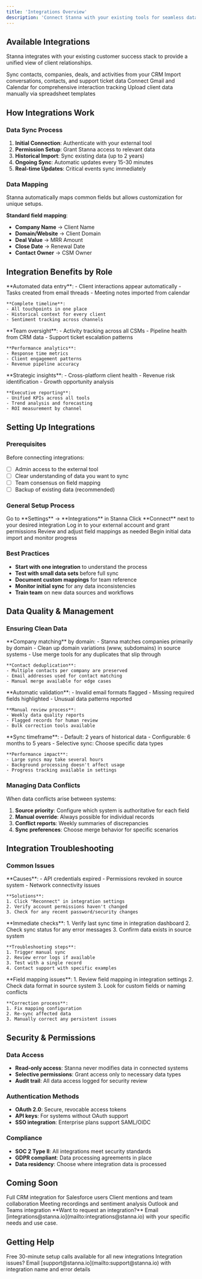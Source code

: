 ```yaml
---
title: 'Integrations Overview'
description: 'Connect Stanna with your existing tools for seamless data flow'
---
```


## Available Integrations

Stanna integrates with your existing customer success stack to provide a unified view of client relationships.

<CardGroup cols={2}>
  <Card title="HubSpot" icon="hubspot" href="/integrations/hubspot">
    Sync contacts, companies, deals, and activities from your CRM
  </Card>
  
  <Card title="Intercom" icon="intercom" href="/integrations/intercom">
    Import conversations, contacts, and support ticket data
  </Card>
  
  <Card title="Google Workspace" icon="google" href="/integrations/google">
    Connect Gmail and Calendar for comprehensive interaction tracking
  </Card>
  
  <Card title="CSV Import" icon="file-csv" href="/features/client-management#import-clients">
    Upload client data manually via spreadsheet templates
  </Card>
</CardGroup>

## How Integrations Work

### Data Sync Process
1. **Initial Connection**: Authenticate with your external tool
2. **Permission Setup**: Grant Stanna access to relevant data
3. **Historical Import**: Sync existing data (up to 2 years)
4. **Ongoing Sync**: Automatic updates every 15-30 minutes
5. **Real-time Updates**: Critical events sync immediately

### Data Mapping
<Info>
Stanna automatically maps common fields but allows customization for unique setups.
</Info>

**Standard field mapping**:
- **Company Name** → Client Name
- **Domain/Website** → Client Domain  
- **Deal Value** → MRR Amount
- **Close Date** → Renewal Date
- **Contact Owner** → CSM Owner

## Integration Benefits by Role

<Tabs>
  <Tab title="CS Professional">
    **Automated data entry**:
    - Client interactions appear automatically
    - Tasks created from email threads
    - Meeting notes imported from calendar
    
    **Complete timeline**:
    - All touchpoints in one place
    - Historical context for every client
    - Sentiment tracking across channels
  </Tab>
  
  <Tab title="CS Director">
    **Team oversight**:
    - Activity tracking across all CSMs
    - Pipeline health from CRM data
    - Support ticket escalation patterns
    
    **Performance analytics**:
    - Response time metrics
    - Client engagement patterns
    - Revenue pipeline accuracy
  </Tab>
  
  <Tab title="Leadership">
    **Strategic insights**:
    - Cross-platform client health
    - Revenue risk identification
    - Growth opportunity analysis
    
    **Executive reporting**:
    - Unified KPIs across all tools
    - Trend analysis and forecasting
    - ROI measurement by channel
  </Tab>
</Tabs>

## Setting Up Integrations

### Prerequisites
Before connecting integrations:
- [ ] Admin access to the external tool
- [ ] Clear understanding of data you want to sync
- [ ] Team consensus on field mapping
- [ ] Backup of existing data (recommended)

### General Setup Process
<Steps>
  <Step title="Navigate to Integrations">
    Go to **Settings** → **Integrations** in Stanna
  </Step>
  
  <Step title="Choose Integration">
    Click **Connect** next to your desired integration
  </Step>
  
  <Step title="Authenticate">
    Log in to your external account and grant permissions
  </Step>
  
  <Step title="Configure Mapping">
    Review and adjust field mappings as needed
  </Step>
  
  <Step title="Start Sync">
    Begin initial data import and monitor progress
  </Step>
</Steps>

### Best Practices
- **Start with one integration** to understand the process
- **Test with small data sets** before full sync
- **Document custom mappings** for team reference
- **Monitor initial sync** for any data inconsistencies
- **Train team** on new data sources and workflows

## Data Quality & Management

### Ensuring Clean Data
<AccordionGroup>
  <Accordion title="Duplicate Prevention">
    **Company matching** by domain:
    - Stanna matches companies primarily by domain
    - Clean up domain variations (www, subdomains) in source systems
    - Use merge tools for any duplicates that slip through
    
    **Contact deduplication**:
    - Multiple contacts per company are preserved
    - Email addresses used for contact matching
    - Manual merge available for edge cases
  </Accordion>
  
  <Accordion title="Data Validation">
    **Automatic validation**:
    - Invalid email formats flagged
    - Missing required fields highlighted
    - Unusual data patterns reported
    
    **Manual review process**:
    - Weekly data quality reports
    - Flagged records for human review
    - Bulk correction tools available
  </Accordion>
  
  <Accordion title="Historical Data">
    **Sync timeframe**:
    - Default: 2 years of historical data
    - Configurable: 6 months to 5 years
    - Selective sync: Choose specific data types
    
    **Performance impact**:
    - Large syncs may take several hours
    - Background processing doesn't affect usage
    - Progress tracking available in settings
  </Accordion>
</AccordionGroup>

### Managing Data Conflicts
When data conflicts arise between systems:

1. **Source priority**: Configure which system is authoritative for each field
2. **Manual override**: Always possible for individual records
3. **Conflict reports**: Weekly summaries of discrepancies
4. **Sync preferences**: Choose merge behavior for specific scenarios

## Integration Troubleshooting

### Common Issues
<AccordionGroup>
  <Accordion title="Integration shows as disconnected">
    **Causes**:
    - API credentials expired
    - Permissions revoked in source system
    - Network connectivity issues
    
    **Solutions**:
    1. Click "Reconnect" in integration settings
    2. Verify account permissions haven't changed
    3. Check for any recent password/security changes
  </Accordion>
  
  <Accordion title="Data not syncing or outdated">
    **Immediate checks**:
    1. Verify last sync time in integration dashboard
    2. Check sync status for any error messages
    3. Confirm data exists in source system
    
    **Troubleshooting steps**:
    1. Trigger manual sync
    2. Review error logs if available
    3. Test with a single record
    4. Contact support with specific examples
  </Accordion>
  
  <Accordion title="Wrong data in fields">
    **Field mapping issues**:
    1. Review field mapping in integration settings
    2. Check data format in source system
    3. Look for custom fields or naming conflicts
    
    **Correction process**:
    1. Fix mapping configuration
    2. Re-sync affected data
    3. Manually correct any persistent issues
  </Accordion>
</AccordionGroup>

## Security & Permissions

### Data Access
- **Read-only access**: Stanna never modifies data in connected systems
- **Selective permissions**: Grant access only to necessary data types
- **Audit trail**: All data access logged for security review

### Authentication Methods
- **OAuth 2.0**: Secure, revocable access tokens
- **API keys**: For systems without OAuth support
- **SSO integration**: Enterprise plans support SAML/OIDC

### Compliance
- **SOC 2 Type II**: All integrations meet security standards
- **GDPR compliant**: Data processing agreements in place
- **Data residency**: Choose where integration data is processed

## Coming Soon

<CardGroup cols={2}>
  <Card title="Salesforce" icon="salesforce">
    Full CRM integration for Salesforce users
  </Card>
  
  <Card title="Slack" icon="slack">
    Client mentions and team collaboration
  </Card>
  
  <Card title="Zoom" icon="video">
    Meeting recordings and sentiment analysis
  </Card>
  
  <Card title="Microsoft 365" icon="microsoft">
    Outlook and Teams integration
  </Card>
</CardGroup>

<Info>
**Want to request an integration?** Email [integrations@stanna.io](mailto:integrations@stanna.io) with your specific needs and use case.
</Info>

## Getting Help

<CardGroup cols={2}>
  <Card title="Setup Assistance" icon="handshake">
    Free 30-minute setup calls available for all new integrations
  </Card>
  
  <Card title="Technical Support" icon="wrench">
    Integration issues? Email [support@stanna.io](mailto:support@stanna.io) with integration name and error details
  </Card>
</CardGroup>